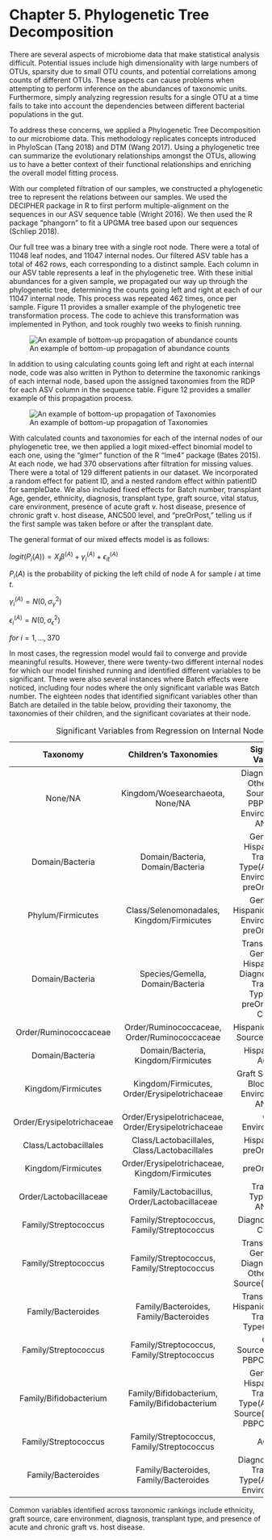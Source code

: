 # Chapter 5. Phylogenetic Tree Decomposition
There are several aspects of microbiome data that make statistical analysis difficult. Potential issues include high dimensionality with large numbers of OTUs, sparsity due to small OTU counts, and potential correlations among counts of different OTUs. These aspects can cause problems when attempting to perform inference on the abundances of taxonomic units. Furthermore, simply analyzing regression results for a single OTU at a time fails to take into account the dependencies between different bacterial populations in the gut.

To address these concerns, we applied a Phylogenetic Tree Decomposition to our microbiome data. This methodology replicates concepts introduced in PhyloScan (Tang 2018) and DTM (Wang 2017). Using a phylogenetic tree can summarize the evolutionary relationships amongst the OTUs, allowing us to have a better context of their functional relationships and enriching the overall model fitting process.

With our completed filtration of our samples, we constructed a phylogenetic tree to represent the relations between our samples. We used the DECIPHER package in R to first perform multiple-alignment on the sequences in our ASV sequence table (Wright 2016). We then used the R package "phangorn" to fit a UPGMA tree based upon our sequences (Schliep 2018).

Our full tree was a binary tree with a single root node. There were a total of 11048 leaf nodes, and 11047 internal nodes. Our filtered ASV table has a total of 462 rows, each corresponding to a distinct sample. Each column in our ASV table represents a leaf in the phylogenetic tree. With these initial abundances for a given sample, we propagated our way up through the phylogenetic tree, determining the counts going left and right at each of our 11047 internal node. This process was repeated 462 times, once per sample. Figure 11 provides a smaller example of the phylogenetic tree transformation process. The code to achieve this transformation was implemented in Python, and took roughly two weeks to finish running.

<p>
![An example of bottom-up propagation of abundance counts](/Users/viveksriram/Desktop/ThesisFigures/figure15.png)

</p>

In addition to using calculating counts going left and right at each internal node, code was also written in Python to determine the taxonomic rankings of each internal node, based upon the assigned taxonomies from the RDP for each ASV column in the sequence table. Figure 12 provides a smaller example of this propagation process.

<p>
![An example of bottom-up propagation of Taxonomies](/Users/viveksriram/Desktop/ThesisFigures/figure16.png)


</p>

With calculated counts and taxonomies for each of the internal nodes of our phylogenetic tree, we then applied a logit mixed-effect binomial model to each one, using the "glmer" function of the R "lme4" package (Bates 2015). At each node, we had 370 observations after filtration for missing values. There were a total of 129 different patients in our dataset. We incorporated a random effect for patient ID, and a nested random effect within patientID for sampleDate. We also included fixed effects for Batch number, transplant Age, gender, ethnicity, diagnosis, transplant type, graft source, vital status, care environment, presence of acute graft v. host disease, presence of chronic graft v. host disease, ANC500 level, and "preOrPost," telling us if the first sample was taken before or after the transplant date. 


The general format of our mixed effects model is as follows:

$logit(P_{i}(A)) = X_{i}\beta^{(A)} + \gamma_{i}^{(A)} + \epsilon_{it}^{(A)}$

$P_{i}(A)$ is the probability of picking the left child of node A for sample $i$ at time $t$.

$\gamma_{i}^{(A)} = N(0, \sigma_{\gamma}^{2})$

$\epsilon_{i}^{(A)} = N(0, \sigma_{\epsilon}^{2})$

$for \ i = 1,...,370$

In most cases, the regression model would fail to converge and provide meaningful results. However, there were twenty-two different internal nodes for which our model finished running and identified different variables to be significant. There were also several instances where Batch effects were noticed, including four nodes where the only significant variable was Batch number. The eighteen nodes that identified significant variables other than Batch are detailed in the table below, providing their taxonomy, the taxonomies of their children, and the significant covariates at their node.

<p>
----------------------------------------------------------------------------------
 Taxonomy                    Children's Taxonomies                                  Significant Variables
--------------------------- ------------------------------------------------------ ---------------------------
 None/NA                     Kingdom/Woesearchaeota, None/NA                        Diagnosis(MDS, Other), Graft Source(Cord, PBPC), Care Environment(2), ANC500
  
 Domain/Bacteria             Domain/Bacteria, Domain/Bacteria                       Gender(M), Hispanic(Yes), Transplant Type(Auto), Care Environment(2), preOrPost(pre)
  
 Phylum/Firmicutes           Class/Selenomonadales, Kingdom/Firmicutes              Gender(M), Hispanic(Unk), Care Environment(2), preOrPost(pre)  
 
 Domain/Bacteria             Species/Gemella, Domain/Bacteria                       Transplant Age, Gender(M), Hispanic(Unk), Diagnosis(MDS), Transplant Type(Auto), preOrPost(pre), CGVHD
  
 Order/Ruminococcaceae       Order/Ruminococcaceae, Order/Ruminococcaceae           Hispanic(Yes), Graft Source(BM/PBPC)
  
 Domain/Bacteria             Domain/Bacteria, Kingdom/Firmicutes                    Hispanic(Yes), AGVHD
  
 Kingdom/Firmicutes          Kingdom/Firmicutes, Order/Erysipelotrichaceae          Graft Source(Cord Blood), Care Environment(2), ANC500
  
 Order/Erysipelotrichaceae   Order/Erysipelotrichaceae, Order/Erysipelotrichaceae   Care Environment(3)  
  
 Class/Lactobacillales       Class/Lactobacillales, Class/Lactobacillales           Hispanic(Yes), preOrPost(pre)
  
 Kingdom/Firmicutes          Order/Erysipelotrichaceae, Kingdom/Firmicutes          preOrPost(pre)
  
 Order/Lactobacillaceae      Family/Lactobacillus, Order/Lactobacillaceae           Transplant Type(Auto), ANC500
  
 Family/Streptococcus        Family/Streptococcus, Family/Streptococcus             Diagnosis(Other), CGVHD
  
 Family/Streptococcus        Family/Streptococcus, Family/Streptococcus             Transplant Age, Gender(M), Diagnosis(MDS, Other), Graft Source(Cord Blood)
  
 Family/Bacteroides          Family/Bacteroides, Family/Bacteroides                 Transplant Age, Hispanic(Unknown), Transplant Type(Allo-DLI)

 Family/Streptococcus        Family/Streptococcus, Family/Streptococcus             Graft Source(BM/PBPC, PBPC), CGVHD         

 Family/Bifidobacterium       Family/Bifidobacterium, Family/Bifidobacterium        Gender(M), Hispanic(Yes), Transplant Type(Auto), Graft Source(Cord Blood, PBPC), AGVHD
    
 Family/Streptococcus         Family/Streptococcus, Family/Streptococcus            AGVHD
      
 Family/Bacteroides           Family/Bacteroides, Family/Bacteroides                Diagnosis(Other), Transplant Type(Auto), Care Environment(2)
------------- ----------------- --------------------- ----------------------------------------------------------
Table: Significant Variables from Regression on Internal Nodes 

</p>

Common variables identified across taxonomic rankings include ethnicity, graft source, care environment, diagnosis, transplant type, and presence of acute and chronic graft vs. host disease.